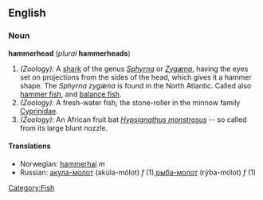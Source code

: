{{wikipedia}}
==English==
===Noun===
'''hammerhead''' (''plural'' '''hammerheads''')

#''(Zoology):'' A [[shark]] of the genus ''[[Sphyrna]]'' or ''[[Zygæna]]'', having the eyes set on projections from the sides of the head, which gives it a hammer shape. The ''Sphyrna zygæna'' is found in the North Atlantic. Called also [[hammer fish]], and [[balance fish]].
#''(Zoology):'' A fresh-water fish; the stone-roller in the minnow family [[Cyprinidae]].
#''(Zoology):'' An African fruit bat ''[[Hypsignathus monstrosus]]'' -- so called from its large blunt nozzle.

====Translations====
*Norwegian: [[hammerhai]] ''m''
*Russian: [[акула-молот]] (akúla-mólot) ''f'' (1),[[рыба-молот]] (rýba-mólot) ''f'' (1)
[[Category:Fish]]